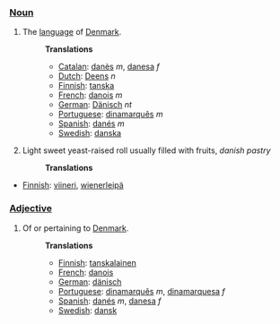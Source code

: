 ===[[Noun]]===
# The [[language]] of [[Denmark]].
#:'''Translations'''
#:*[[Catalan]]: [[danès]] ''m'', [[danesa]] ''f''
#:*[[Dutch]]: [[Deens]] ''n''
#:*[[Finnish]]: [[tanska]]
#:*[[French]]: [[danois]] ''m''
#:*[[German]]: [[Dänisch]] ''nt''
#:*[[Portuguese]]: [[dinamarquês]] ''m''
#:*[[Spanish]]: [[danés]] ''m''
#:*[[Swedish]]: [[danska]]
#Light sweet yeast-raised roll usually filled with fruits, ''danish pastry''
#:'''Translations'''
*[[Finnish]]: [[viineri]], [[wienerleipä]]
===[[Adjective]]===
# Of or pertaining to [[Denmark]].
#:'''Translations'''
#:*[[Finnish]]: [[tanskalainen]]
#:*[[French]]: [[danois]]
#:*[[German]]: [[dänisch]]
#:*[[Portuguese]]: [[dinamarquês]] ''m'', [[dinamarquesa]] ''f''
#:*[[Spanish]]: [[danés]] ''m'', [[danesa]] ''f''
#:*[[Swedish]]: [[dansk]]